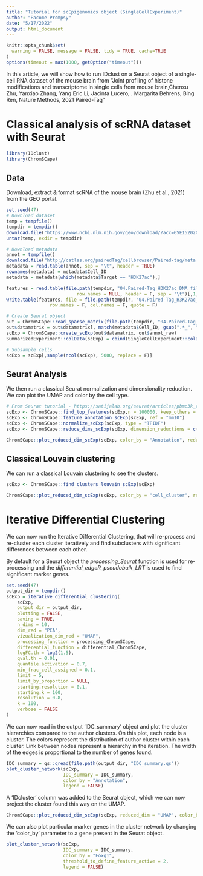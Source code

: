 ```yaml
---
title: "Tutorial for scEpigenomics object (SingleCellExperiment)"
author: "Pacome Prompsy"
date: "5/17/2022"
output: html_document
---
```


```r
knitr::opts_chunk$set(
  warning = FALSE, message = FALSE, tidy = TRUE, cache=TRUE
)
options(timeout = max(1000, getOption("timeout")))
```

In this article, we will show how to run IDclust on a Seurat object of a single-
cell RNA dataset of the mouse brain from "Joint profiling of histone modifications and transcriptome in single cells from mouse brain,Chenxu Zhu, Yanxiao Zhang, Yang Eric Li, Jacinta Lucero, . Margarita Behrens,
Bing Ren, Nature Methods, 2021 Paired-Tag"  

# Classical analysis of scRNA dataset with Seurat

```r
library(IDclust)
library(ChromSCape)
```

## Data

Download, extract & format scRNA of the mouse brain (Zhu et al., 2021) from the 
GEO portal.  

```r
set.seed(47)
# Download dataset
temp = tempfile()
tempdir = tempdir()
download.file("https://www.ncbi.nlm.nih.gov/geo/download/?acc=GSE152020&format=file&file=GSE152020%5FPaired%2DTag%5FH3K27ac%5FDNA%5Ffiltered%5Fmatrix%2Etar%2Egz", temp, quiet = TRUE)
untar(temp, exdir = tempdir)

# Download metadata
annot = tempfile()
download.file("http://catlas.org/pairedTag/cellbrowser/Paired-tag/meta.tsv", annot, quiet = TRUE)
metadata = read.table(annot, sep = "\t", header = TRUE)
rownames(metadata) = metadata$Cell_ID
metadata = metadata[which(metadata$Target == "H3K27ac"),]

features = read.table(file.path(tempdir, "04.Paired-Tag_H3K27ac_DNA_filtered_matrix", "bins.tsv"),
                          row.names = NULL, header = F, sep = "\t")[,1, drop = F]
write.table(features, file = file.path(tempdir, "04.Paired-Tag_H3K27ac_DNA_filtered_matrix", "features.tsv"),
                row.names = F, col.names = F, quote = F)

# Create Seurat object
out = ChromSCape::read_sparse_matrix(file.path(tempdir, "04.Paired-Tag_H3K27ac_DNA_filtered_matrix"))
out$datamatrix = out$datamatrix[, match(metadata$Cell_ID, gsub(".*_", "", colnames(out$datamatrix)))]
scExp = ChromSCape::create_scExp(out$datamatrix, out$annot_raw)
SummarizedExperiment::colData(scExp) = cbind(SingleCellExperiment::colData(scExp), metadata)

# Subsample cells
scExp = scExp[,sample(ncol(scExp), 5000, replace = F)]
```

## Seurat Analysis

We then run a classical Seurat normalization and dimensionality reduction. We
can plot the UMAP and color by the cell type.  

```r

# From Seurat tutorial - https://satijalab.org/seurat/articles/pbmc3k_tutorial.html
scExp <- ChromSCape::find_top_features(scExp,n = 100000, keep_others = FALSE, verbose = FALSE)
scExp <- ChromSCape::feature_annotation_scExp(scExp, ref = "mm10")
scExp <- ChromSCape::normalize_scExp(scExp, type = "TFIDF")
scExp <- ChromSCape::reduce_dims_scExp(scExp, dimension_reductions = c("PCA", "UMAP"), n = 10, remove_PC = "Component_1", verbose = F)

ChromSCape::plot_reduced_dim_scExp(scExp, color_by = "Annotation", reduced_dim = "UMAP")
```
## Classical Louvain clustering

We can run a classical Louvain clustering to see the clusters.

```r
scExp <- ChromSCape::find_clusters_louvain_scExp(scExp)

ChromSCape::plot_reduced_dim_scExp(scExp, color_by = "cell_cluster", reduced_dim = "UMAP")
```

# Iterative Differential Clustering

We can now run the Iterative Differential Clustering, that will re-process and
re-cluster each cluster iteratively and find subclusters with significant 
differences between each other.  

By default for a Seurat object the *processing_Seurat* function is used for 
re-processing and the *differential_edgeR_pseudobulk_LRT* is used to find 
significant marker genes.  

```r
set.seed(47)
output_dir = tempdir()
scExp = iterative_differential_clustering(
    scExp,
    output_dir = output_dir,
    plotting = FALSE,
    saving = TRUE,
    n_dims = 10,
    dim_red = "PCA",
    vizualization_dim_red = "UMAP",
    processing_function = processing_ChromSCape,
    differential_function = differential_ChromSCape,
    logFC.th = log2(1.5),
    qval.th = 0.01,
    quantile.activation = 0.7,
    min_frac_cell_assigned = 0.1,
    limit = 5,
    limit_by_proportion = NULL,
    starting.resolution = 0.1,
    starting.k = 100,
    resolution = 0.8,
    k = 100,
    verbose = FALSE
)
```
  
We can now read in the output 'IDC_summary' object and plot the cluster 
hierarchies compared to the author clusters. On this plot, each node is a
cluster. The colors represent the distribution of author cluster within each
cluster. Link between nodes represent a hierarchy in the iteration. The width
of the edges is proportional to the number of genes found.

```r
IDC_summary = qs::qread(file.path(output_dir, "IDC_summary.qs"))
plot_cluster_network(scExp, 
                     IDC_summary = IDC_summary,
                     color_by = "Annotation",
                     legend = FALSE)
```

A 'IDcluster' column was added to the Seurat object, which we can now project
the cluster found this way on the UMAP.

```r
ChromSCape::plot_reduced_dim_scExp(scExp, reduced_dim = "UMAP", color_by = "IDcluster", annotate_clusters = F)
```
  
We can also plot particular marker genes in the cluster network by changing
the 'color_by' parameter to a gene present in the Seurat object.
  

```r
plot_cluster_network(scExp, 
                     IDC_summary = IDC_summary,
                     color_by = "Foxg1", 
                     threshold_to_define_feature_active = 2,
                     legend = FALSE)
```